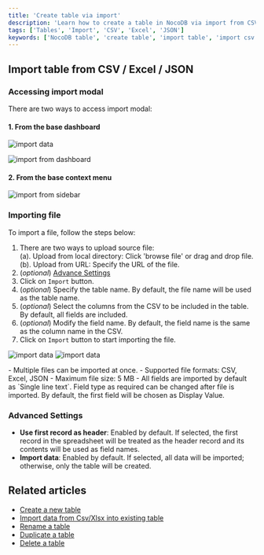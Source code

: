 ```yaml
---
title: 'Create table via import'
description: 'Learn how to create a table in NocoDB via import from CSV, Excel or JSON.'
tags: ['Tables', 'Import', 'CSV', 'Excel', 'JSON']
keywords: ['NocoDB table', 'create table', 'import table', 'import csv', 'import excel', 'import json']
---
```


## Import table from CSV / Excel / JSON

### Accessing import modal
There are two ways to access import modal:

#### 1. From the base dashboard
![import data](/img/v2/base/base-import-from-dashboard-1.png)

![import from dashboard](/img/v2/table/table-import-from-dashboard.png)



#### 2. From the base context menu

![import from sidebar](/img/v2/table/table-import-from-sidebar.png)

### Importing file
To import a file, follow the steps below:
1. There are two ways to upload source file:  
   (a). Upload from local directory: Click 'browse file' or drag and drop file.  
   (b). Upload from URL: Specify the URL of the file.
2. (_optional_) [Advance Settings](#advanced-settings) 
3. Click on `Import` button.
4. (_optional_) Specify the table name. By default, the file name will be used as the table name.
5. (_optional_) Select the columns from the CSV to be included in the table. By default, all fields are included.
6. (_optional_) Modify the field name. By default, the field name is the same as the column name in the CSV.
7. Click on `Import` button to start importing the file.

![import data](/img/v2/table/import-stage-1.png)
![import data](/img/v2/table/import-stage-2.png)

<Callout type="info">
    - Multiple files can be imported at once.
    - Supported file formats: CSV, Excel, JSON
    - Maximum file size: 5 MB
    - All fields are imported by default as `Single line text`. Field type as required can be changed after file is imported.
  By default, the first field will be chosen as Display Value.
</Callout>


### Advanced Settings
- **Use first record as header**: Enabled by default. If selected, the first record in the spreadsheet will be treated as the header record and its contents will be used as field names.
- **Import data**: Enabled by default. If selected, all data will be imported; otherwise, only the table will be created.


## Related articles
- [Create a new table](/tables/create-table)
- [Import data from Csv/Xlsx into existing table](/tables/import-data-into-existing-table)
- [Rename a table](/tables/actions-on-table#rename-table)
- [Duplicate a table](/tables/actions-on-table#duplicate-table)
- [Delete a table](/tables/actions-on-table#delete-table)
